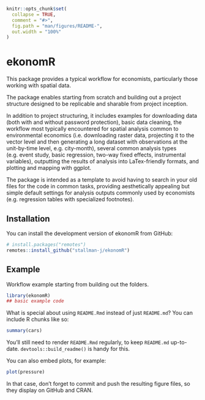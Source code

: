 <!-- README.md is generated from README.Rmd. Please edit that file -->

```r
knitr::opts_chunk$set(
  collapse = TRUE,
  comment = "#>",
  fig.path = "man/figures/README-",
  out.width = "100%"
)
```

# ekonomR

<!-- badges: start -->
<!-- badges: end -->

This package provides a typical workflow for economists, particularly those working with spatial data.

The package enables starting from scratch and building out a project structure designed to be replicable and sharable from project inception. 
    
In addition to project structuring, it includes examples for downloading data (both with and without password protection), basic data cleaning, the workflow most typically encountered for spatial analysis common to environmental economics (i.e. downloading raster data, projecting it to the vector level and then generating a long dataset with observations at the unit-by-time level, e.g. city-month), several common analysis types (e.g. event study, basic regression, two-way fixed effects, instrumental variables), outputting the results of analysis into LaTex-friendly formats, and plotting and mapping with ggplot.
    
The package is intended as a template to avoid having to search in your old files for the code in common tasks, providing aesthetically appealing but simple default settings for analysis outputs commonly used by economists (e.g. regression tables with specialized footnotes). 

## Installation

You can install the development version of ekonomR from GitHub:

``` r
# install.packages("remotes")
remotes::install_github("stallman-j/ekonomR")
```

## Example

Workflow example starting from building out the folders.

```r
library(ekonomR)
## basic example code
```

What is special about using `README.Rmd` instead of just `README.md`? You can include R chunks like so:

```r
summary(cars)
```

You'll still need to render `README.Rmd` regularly, to keep `README.md` up-to-date. `devtools::build_readme()` is handy for this.

You can also embed plots, for example:

```r
plot(pressure)
```

In that case, don't forget to commit and push the resulting figure files, so they display on GitHub and CRAN.
